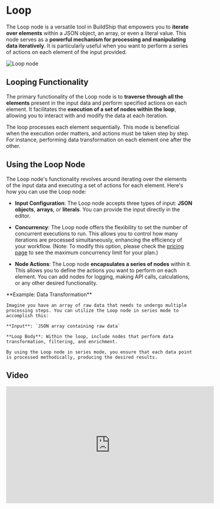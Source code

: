 # Loop


The Loop node is a versatile tool in BuildShip that empowers you to **iterate over elements** within a JSON object, an array, or even a literal value. This node serves as a **powerful mechanism for processing and manipulating data iteratively**. It is particularly useful when you want to perform a series of actions on each element of the input provided.

<Image src={loop1} alt="Loop node" width={1200} />

## Looping Functionality

The primary functionality of the Loop node is to **traverse through all the elements** present in the input data and perform specified actions on each element. It facilitates the **execution of a set of nodes within the loop**, allowing you to interact with and modify the data at each iteration.

The loop processes each element sequentially. This mode is beneficial when the execution order matters, and actions must be taken step by step. For instance, performing data transformation on each element one after the other.

## Using the Loop Node
The Loop node's functionality revolves around iterating over the elements of the input data and executing a set of actions for each element. Here's how you can use the Loop node:

- **Input Configuration**: The Loop node accepts three types of input: **JSON objects**, **arrays**, or **literals**. You can provide the input directly in the editor.

- **Concurrency**: The Loop node offers the flexibility to set the number of concurrent executions to run. This allows you to control how many iterations are processed simultaneously, enhancing the efficiency of your workflow. (Note: To modify this option, please check the [pricing page](https://buildship.com/pricing) to see the maximum concurrency limit for your plan.)

- **Node Actions**: The Loop node **encapsulates a series of nodes** within it. This allows you to define the actions you want to perform on each element. You can add nodes for logging, making API calls, calculations, or any other desired functionality.

<Callout emoji="💡">
**Example: Data Transformation**

    Imagine you have an array of raw data that needs to undergo multiple processing steps. You can utilize the Loop node in series mode to accomplish this:

    **Input**: `JSON array containing raw data`

    **Loop Body**: Within the loop, include nodes that perform data transformation, filtering, and enrichment.
    
    By using the Loop node in series mode, you ensure that each data point is processed methodically, producing the desired results.

</Callout>

## Video

<iframe width="560" height="315" src="https://www.youtube.com/embed/cKNcVRfPI30?si=seDNV8fX7-2YTaPu" title="YouTube video player" frameborder="0" allow="accelerometer; autoplay; clipboard-write; encrypted-media; gyroscope; picture-in-picture; web-share" allowfullscreen></iframe>
